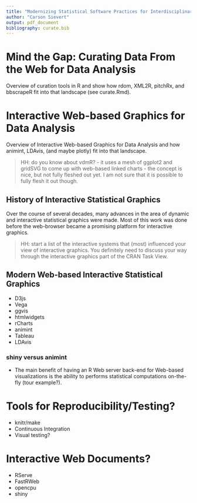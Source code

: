 ```yaml
---
title: "Modernizing Statistical Software Practices for Interdisciplinary Research."
author: "Carson Sievert"
output: pdf_document
bibliography: curate.bib
---
```


<!-- Possible Thesis Titles:
Leveraging Web Technologies for Data Science.
Mind the gap: Interfacing Statistical Software with Modern Web Technologies
Mind the gap: leveraging, connecting and extending R's ecosystem for exploratory data analysis
Connect the dots: Documenting and Enabling Data Science Workflows
Tools for data mining and interactive visualization on the web
-->


# Mind the Gap: Curating Data From the Web for Data Analysis

Overview of curation tools in R and show how rdom, XML2R, pitchRx, and bbscrapeR fit into that landscape (see curate.Rmd).

# Interactive Web-based Graphics for Data Analysis

Overview of Interactive Web-based Graphics for Data Analysis and how animint, LDAvis, (and maybe plotly) fit into that landscape. 

> HH: do you know about vdmR? - it uses a mesh of ggplot2 and gridSVG to come up with web-based linked charts - the concept is nice, but not fully fleshed out yet. I am not sure that it is possible to fully flesh it out though.  

## History of Interactive Statistical Graphics

Over the course of several decades, many advances in the area of dynamic and interactive statistical graphics were made. Most of this work was done before the web-browser became a promising platform for interactive graphics. 

> HH: start a list of the interactive systems that (most) influenced your view of interactive graphics. You definitely need to discuss your way through the interactive graphics part of the CRAN Task View.

## Modern Web-based Interactive Statistical Graphics

* D3js
* Vega
* ggvis
* htmlwidgets
* rCharts
* animint
* Tableau
* LDAvis

### shiny versus animint

* The main benefit of having an R Web server back-end for Web-based visualizations is the ability to performs statistical computations on-the-fly (tour example?). 





# Tools for Reproducibility/Testing?

* knitr/make
* Continuous Integration
* Visual testing?

# Interactive Web Documents?

* RServe
* FastRWeb
* opencpu
* shiny


<!-- Half-baked thoughts

In addition to data discovery, the Web browser provides an exciting platform for presenting data analysis. Reactive documents enable readers to interactively explore complex findings and question the authors assumptions. 

The following sections provide an overview of concepts and implementations of statistical software aimed at various stages of the data science workflow. Since modeling is very, very large area, we cover a only a few types of models that can scale to large datasets.  

This shift in focus for statistics has gained momentum in recent years as improvements in Web Tech have spurred innovation and reduced barriers to access. A number of advances have reduced the cognitive load traditionally required in Web programming and enabled new cohorts of scientists to create, discover, and share their findings in novel ways without significant start-up costs. For example, `R` users can: create Web applications, acquire/transform/manipulate Web documents, perform scraping/crawling/headless-browsing tasks, communicate with Web servers, and create interactive visualizations. As a result, statisticians are experiencing greater opportunity to impact all stages of the data science workflow.

Another interesting stage, which does not receive a lot of attention, is the interplay between interactive visualization and modeling. Web documents are inherently interactive, but `JavaScript` is limited in terms of access to statistical algorithms & scientific computing resources. In this regard, enabling Web documents to use facilities available to other languages is a promising platform for exploratory data analysis (EDA) and interactive model visualization. EDA software certainly existed before the Web, but the modern browser as a visualization platform helps increase visibility, ease of use, and attention.
-->